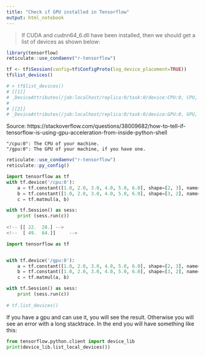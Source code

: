 ```yaml
---
title: "Check if GPU installed in Tensorflow"
output: html_notebook
---
```


> If CUDA and cudnn64_6.dll have been installed, then we should get a list of devices as shown below:

```r
library(tensorflow)
reticulate::use_condaenv("r-tensorflow")

tf <- tf$Session(config=tf$ConfigProto(log_device_placement=TRUE))
tf$list_devices()

# > tf$list_devices()
# [[1]]
# _DeviceAttributes(/job:localhost/replica:0/task:0/device:CPU:0, CPU, 268435456)
# 
# [[2]]
# _DeviceAttributes(/job:localhost/replica:0/task:0/device:GPU:0, GPU, 1546790502)
```



Source: https://stackoverflow.com/questions/38009682/how-to-tell-if-tensorflow-is-using-gpu-acceleration-from-inside-python-shell


    "/cpu:0": The CPU of your machine.
    "/gpu:0": The GPU of your machine, if you have one.

```r
reticulate::use_condaenv("r-tensorflow")
reticulate::py_config()
```

```python

import tensorflow as tf
with tf.device('/cpu:0'):
    a = tf.constant([1.0, 2.0, 3.0, 4.0, 5.0, 6.0], shape=[2, 3], name='a')
    b = tf.constant([1.0, 2.0, 3.0, 4.0, 5.0, 6.0], shape=[3, 2], name='b')
    c = tf.matmul(a, b)

with tf.Session() as sess:
    print (sess.run(c))
    
<!-- [[ 22.  28.] -->
<!--  [ 49.  64.]]     -->
```



```python

import tensorflow as tf


with tf.device('/gpu:0'):
    a = tf.constant([1.0, 2.0, 3.0, 4.0, 5.0, 6.0], shape=[2, 3], name='a')
    b = tf.constant([1.0, 2.0, 3.0, 4.0, 5.0, 6.0], shape=[3, 2], name='b')
    c = tf.matmul(a, b)

with tf.Session() as sess:
    print (sess.run(c))
    
# tf.list_devices()

```

If you have a gpu and can use it, you will see the result. Otherwise you will see an error with a long stacktrace. In the end you will have something like this:





```python
from tensorflow.python.client import device_lib
print(device_lib.list_local_devices())
```

